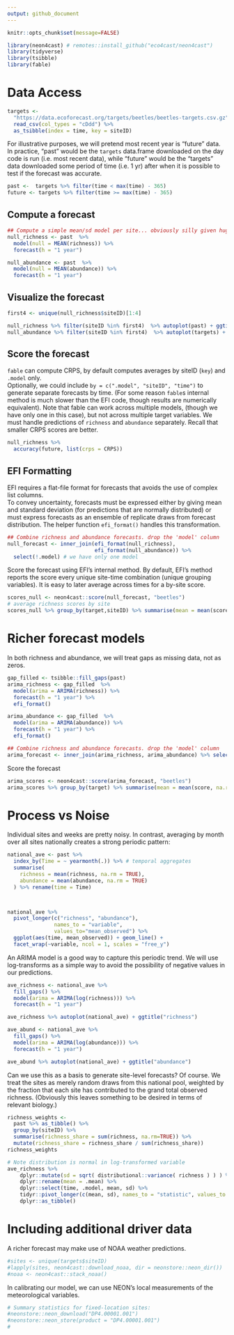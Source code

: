 ```yaml
---
output: github_document
---
```


```r
knitr::opts_chunk$set(message=FALSE)
```

```r
library(neon4cast) # remotes::install_github("eco4cast/neon4cast")
library(tidyverse)
library(tsibble)
library(fable)
```

# Data Access

```r
targets <-
  "https://data.ecoforecast.org/targets/beetles/beetles-targets.csv.gz" %>% 
  read_csv(col_types = "cDdd") %>% 
  as_tsibble(index = time, key = siteID)
```

For illustrative purposes, we will pretend most recent year is "future" data. In practice, "past" would be the `targets` data.frame downloaded on the day code is run (i.e. most recent data), while "future" would be the "targets" data downloaded some period of time (i.e. 1 yr) after when it is possible to test if the forecast was accurate.


```r
past <-  targets %>% filter(time < max(time) - 365)
future <- targets %>% filter(time >= max(time) - 365)
```

## Compute a forecast

```r
## Compute a simple mean/sd model per site... obviously silly given huge seasonal aspect
null_richness <- past  %>% 
  model(null = MEAN(richness)) %>%
  forecast(h = "1 year")

null_abundance <- past  %>%
  model(null = MEAN(abundance)) %>%
  forecast(h = "1 year")
```


## Visualize the forecast

```r
first4 <- unique(null_richness$siteID)[1:4]

null_richness %>% filter(siteID %in% first4)  %>% autoplot(past) + ggtitle("richness")
null_abundance %>% filter(siteID %in% first4)  %>% autoplot(targets) + ggtitle("abundance")
```

## Score the forecast

`fable` can compute CRPS, by default computes averages by siteID (`key`) and `.model` only.  
Optionally, we could include `by = c(".model", "siteID", "time")` to generate separate forecasts by time. 
(For some reason `fable`s internal method is much slower than the EFI code, though results are numerically equivalent). 
Note that fable can work across multiple models, (though we have only one in this case), but not across multiple target variables.
We must handle predictions of `richness` and `abundance` separately.
Recall that smaller CRPS scores are better.
  

```r
null_richness %>%
  accuracy(future, list(crps = CRPS))
```

## EFI Formatting

EFI requires a flat-file format for forecasts that avoids the use of complex list columns.  
To convey uncertainty, forecasts must be expressed either by giving mean and standard deviation (for predictions that are normally distributed) or must express forecasts as an ensemble of replicate draws from forecast distribution.
The helper function `efi_format()` handles this transformation.

```r
## Combine richness and abundance forecasts. drop the 'model' column
null_forecast <- inner_join(efi_format(null_richness), 
                            efi_format(null_abundance)) %>%
  select(!.model) # we have only one model
```

Score the forecast using EFI's internal method. By default, EFI's method reports the score every unique site-time combination (unique grouping variables).
It is easy to later average across times for a by-site score.

```r
scores_null <- neon4cast::score(null_forecast, "beetles")
# average richness scores by site
scores_null %>% group_by(target,siteID) %>% summarise(mean = mean(score, na.rm=TRUE)) %>% filter(target=="richness")
```


# Richer forecast models

In both richness and abundance, we will treat gaps as missing data, not as zeros.

```r
gap_filled <- tsibble::fill_gaps(past)
arima_richness <- gap_filled  %>% 
  model(arima = ARIMA(richness)) %>%
  forecast(h = "1 year") %>%
  efi_format()

arima_abundance <- gap_filled  %>%
  model(arima = ARIMA(abundance)) %>%
  forecast(h = "1 year") %>%
  efi_format()

## Combine richness and abundance forecasts. drop the 'model' column
arima_forecast <- inner_join(arima_richness, arima_abundance) %>% select(!.model)
```
Score the forecast

```r
arima_scores <- neon4cast::score(arima_forecast, "beetles")
arima_scores %>% group_by(target) %>% summarise(mean = mean(score, na.rm=TRUE))
```

# Process vs Noise

Individual sites and weeks are pretty noisy.  In contrast, averaging by month over all sites nationally creates a strong periodic pattern:


```r
national_ave <- past %>%
  index_by(Time = ~ yearmonth(.)) %>% # temporal aggregates
  summarise(
    richness = mean(richness, na.rm = TRUE),
    abundance = mean(abundance, na.rm = TRUE)
  ) %>% rename(time = Time)



national_ave %>% 
  pivot_longer(c("richness", "abundance"), 
               names_to = "variable", 
               values_to="mean_observed") %>% 
  ggplot(aes(time, mean_observed)) + geom_line() +
  facet_wrap(~variable, ncol = 1, scales = "free_y")
```


An ARIMA model is a good way to capture this periodic trend.
We will use log-transforms as a simple way to avoid the possibility of negative values in our predictions.


```r
ave_richness <- national_ave %>%
  fill_gaps() %>%
  model(arima = ARIMA(log(richness))) %>%
  forecast(h = "1 year")

ave_richness %>% autoplot(national_ave) + ggtitle("richness")
```


```r
ave_abund <- national_ave %>%
  fill_gaps() %>%
  model(arima = ARIMA(log(abundance))) %>%
  forecast(h = "1 year")

ave_abund %>% autoplot(national_ave) + ggtitle("abundance")
```

Can we use this as a basis to generate site-level forecasts?  Of course.
We treat the sites as merely random draws from this national pool,
weighted by the fraction that each site has contributed to the grand total observed richness.
(Obviously this leaves something to be desired in terms of relevant biology.)

```r
richness_weights <- 
  past %>% as_tibble() %>% 
  group_by(siteID) %>% 
  summarise(richness_share = sum(richness, na.rm=TRUE)) %>% 
  mutate(richness_share = richness_share / sum(richness_share))
richness_weights

```

```r
# Note distribution is normal in log-transformed variable
ave_richness %>% 
    dplyr::mutate(sd = sqrt( distributional::variance( richness ) ) ) %>%
    dplyr::rename(mean = .mean) %>%
    dplyr::select(time, .model, mean, sd) %>%
    tidyr::pivot_longer(c(mean, sd), names_to = "statistic", values_to = "richness") %>%
    dplyr::as_tibble()
```



# Including additional driver data



A richer forecast may make use of NOAA weather predictions.

```r
#sites <- unique(targets$siteID)
#lapply(sites, neon4cast::download_noaa, dir = neonstore::neon_dir())
#noaa <- neon4cast::stack_noaa()
```
In calibrating our model, we can use NEON's local measurements of the meteorological variables.

```r

# Summary statistics for fixed-location sites:
#neonstore::neon_download("DP4.00001.001")
#neonstore::neon_store(product = "DP4.00001.001")
# 

```

